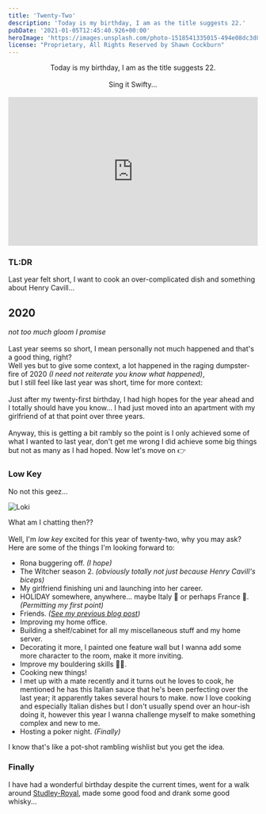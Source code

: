 ```yaml
---
title: 'Twenty-Two'
description: 'Today is my birthday, I am as the title suggests 22.'
pubDate: '2021-01-05T12:45:40.926+00:00'
heroImage: 'https://images.unsplash.com/photo-1518541335015-494e08dc3d8f?ixid=MXwxMjA3fDB8MHxwaG90by1wYWdlfHx8fGVufDB8fHw%3D&ixlib=rb-1.2.1&auto=format&fit=crop&w=634&q=80'
license: "Proprietary, All Rights Reserved by Shawn Cockburn"
---
```

<center>
Today is my birthday, I am as the title suggests 22.
<br/>
<br/>
Sing it Swifty...
<br/>
<br/>
<iframe src="https://open.spotify.com/embed/track/6ce41JVa6KFaryfmC2bu2W" width="100%" height="300" frameborder="0" allowtransparency="true" allow="encrypted-media"></iframe>
</center>

### TL:DR
Last year felt short, I want to cook an over-complicated dish and something about Henry Cavill...

## 2020

*not too much gloom I promise*
<br/>
<br/>
Last year seems so short, I mean personally not much happened and that's a good thing, right?
<br/>
Well yes but to give some context, a lot happened in the raging dumpster-fire of 2020 *(I need not reiterate you know what happened)*,
<br/>
but I still feel like last year was short, time for more context:
<br/>
<br/>
Just after my twenty-first birthday, I had high hopes for the year ahead and I totally should have you know... I had just moved into an apartment with my girlfriend of at that point over three years.
<br/>
<br/>
Anyway, this is getting a bit rambly so the point is I only achieved some of what I wanted to last year, don't get me wrong I did achieve some big things but not as many as I had hoped. Now let's move on 👉

### Low Key

No not this geez...

![Loki](https://screencrush.com/442/files/2015/05/loki-avengers-2-pic.jpg)

What am I chatting then??
<br/>
<br/>
Well, I'm *low key* excited for this year of twenty-two, why you may ask?
<br/>
Here are some of the things I'm looking forward to:

- Rona buggering off. *(I hope)*
- The Witcher season 2. *(obviously totally not just because Henry Cavill's biceps)*
- My girlfriend finishing uni and launching into her career.
- HOLIDAY somewhere, anywhere... maybe Italy 🍕 or perhaps France 🥐. *(Permitting my first point)*
- Friends. *([See my previous blog post](https://blog.shawncockburn.co.uk/my-resolution-thoughts-2021))*
- Improving my home office.
- Building a shelf/cabinet for all my miscellaneous stuff and my home server.
- Decorating it more, I painted one feature wall but I wanna add some more character to the room, make it more inviting.
- Improve my bouldering skills 🧗‍♂️.
- Cooking new things!
- I met up with a mate recently and it turns out he loves to cook, he mentioned he has this Italian sauce that he's been perfecting over the last year; it apparently takes several hours to make. now I love cooking and especially Italian dishes but I don't usually spend over an hour-ish doing it, however this year I wanna challenge myself to make something complex and new to me.
- Hosting a poker night. *(Finally)*

I know that's like a pot-shot rambling wishlist but you get the idea.

### Finally

I have had a wonderful birthday despite the current times, went for a walk around [Studley-Royal](https://www.nationaltrust.org.uk/fountains-abbey-and-studley-royal-water-garden), made some good food and drank some good whisky...